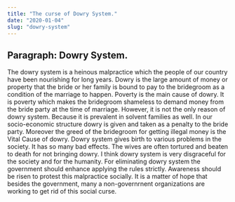 ```yaml
---
title: "The curse of Dowry System."
date: "2020-01-04"
slug: "dowry-system"
---
```




## Paragraph: Dowry System.

The dowry system is a heinous malpractice which the people of our country have been nourishing for long years. Dowry is the large amount of money or property that the 
bride or her family is bound to pay to the bridegroom as a condition of the marriage to 
happen. Poverty is the main cause of dowry. It is poverty which makes the bridegroom 
shameless to demand money from the bride party at the time of marriage. However, it is not the only reason of dowry system. Because it is prevalent in solvent families as well. In our socio-economic structure dowry is given and taken as a penalty to the bride party. 
Moreover the greed of the bridegroom for getting illegal money is the Vital Cause of dowry. 
Dowry system gives birth to various problems in the society. It has so many bad effects. 
The wives are often tortured and beaten to death for not bringing dowry. I think dowry 
system is very disgraceful for the society and for the humanity. For eliminating dowry system the government should enhance applying the rules strictly. Awareness should 
be risen to protest this malpractice socially. It is a matter of hope that besides the 
government, many a non-governrnent organizations are working to get rid of this social 
curse. 